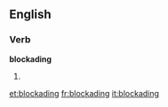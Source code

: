 ==English==

===Verb===
'''blockading'''

#{{present participle of|blockade}}

[[et:blockading]]
[[fr:blockading]]
[[it:blockading]]
